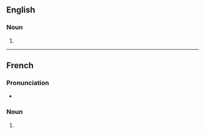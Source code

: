 ==English==

===Noun===
{{head|en|noun form}}

# {{plural of|en|respiration}}

----

==French==

===Pronunciation===
* {{audio|fr|LL-Q150 (fra)-WikiLucas00-respirations.wav|Audio}}

===Noun===
{{head|fr|noun form|g=f}}

# {{plural of|fr|respiration}}